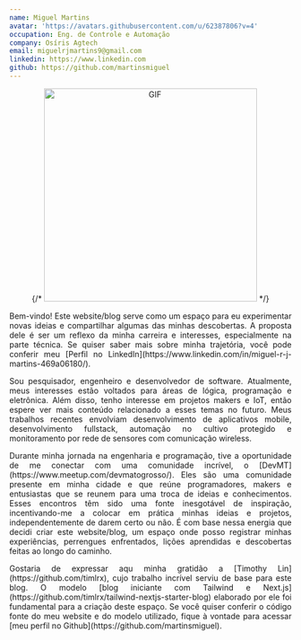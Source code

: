 ```yaml
---
name: Miguel Martins
avatar: 'https://avatars.githubusercontent.com/u/62387806?v=4'
occupation: Eng. de Controle e Automação
company: Osíris Agtech
email: miguelrjmartins9@gmail.com
linkedin: https://www.linkedin.com
github: https://github.com/martinsmiguel
---
```


<p align="center">
  {/* <img alt="GIF"  width="380px" src="https://media.giphy.com/media/836HiJc7pgzy8iNXCn/giphy.gif" /> */}
</p>

<p align="justify">
  Bem-vindo! Este website/blog serve como um espaço para eu experimentar novas ideias e compartilhar
  algumas das minhas descobertas. A proposta dele é ser um reflexo da minha carreira e interesses,
  especialmente na parte técnica. Se quiser saber mais sobre minha trajetória, você pode conferir
  meu [Perfil no LinkedIn](https://www.linkedin.com/in/miguel-r-j-martins-469a06180/).
</p>
<p align="justify">
  Sou pesquisador, engenheiro e desenvolvedor de software. Atualmente, meus interesses estão
  voltados para áreas de lógica, programação e eletrônica. Além disso, tenho interesse em projetos
  makers e IoT, então espere ver mais conteúdo relacionado a esses temas no futuro. Meus trabalhos
  recentes envolviam desenvolvimento de aplicativos mobile, desenvolvimento fullstack, automação no
  cultivo protegido e monitoramento por rede de sensores com comunicação wireless.
</p>
<p align="justify">
  Durante minha jornada na engenharia e programação, tive a oportunidade de me conectar com uma
  comunidade incrível, o [DevMT](https://www.meetup.com/devmatogrosso/). Eles são uma comunidade
  presente em minha cidade e que reúne programadores, makers e entusiastas que se reunem para uma
  troca de ideias e conhecimentos. Esses encontros têm sido uma fonte inesgotável de inspiração,
  incentivando-me a colocar em prática minhas ideias e projetos, independentemente de darem certo ou
  não. É com base nessa energia que decidi criar este website/blog, um espaço onde posso registrar
  minhas experiências, perrengues enfrentados, lições aprendidas e descobertas feitas ao longo do
  caminho.
</p>
<p align="justify">
  Gostaria de expressar aqu minha gratidão a [Timothy Lin](https://github.com/timlrx), cujo trabalho
  incrível serviu de base para este blog. O modelo [blog iniciante com Tailwind e
  Next.js](https://github.com/timlrx/tailwind-nextjs-starter-blog) elaborado por ele foi fundamental
  para a criação deste espaço. Se você quiser conferir o código fonte do meu website e do modelo
  utilizado, fique à vontade para acessar [meu perfil no Github](https://github.com/martinsmiguel).
</p>
